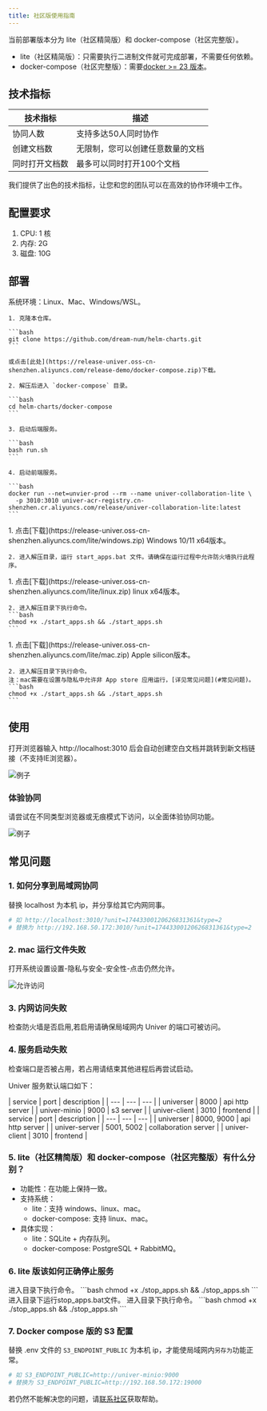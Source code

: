 ```yaml
---
title: 社区版使用指南
---
```



当前部署版本分为 lite（社区精简版）和 docker-compose（社区完整版）。

- lite（社区精简版）：只需要执行二进制文件就可完成部署，不需要任何依赖。
- docker-compose（社区完整版）：需要[docker >= 23 版本](https://docs.docker.com/engine/install/)。

## 技术指标
| 技术指标 | 描述 |
| --- | --- |
| 协同人数 | 支持多达50人同时协作 |
| 创建文档数 | 无限制，您可以创建任意数量的文档 |
| 同时打开文档数 | 最多可以同时打开100个文档 |

我们提供了出色的技术指标，让您和您的团队可以在高效的协作环境中工作。

## 配置要求

1. CPU: 1 核
2. 内存: 2G
3. 磁盘: 10G

## 部署

<Tabs>
  <TabItem label="docker-compose">
    系统环境：Linux、Mac、Windows/WSL。

    1. 克隆本仓库。

    ```bash
    git clone https://github.com/dream-num/helm-charts.git
    ```

    或点击[此处](https://release-univer.oss-cn-shenzhen.aliyuncs.com/release-demo/docker-compose.zip)下载。

    2. 解压后进入 `docker-compose` 目录。

    ```bash
    cd helm-charts/docker-compose
    ```

    3. 启动后端服务。

    ```bash
    bash run.sh
    ```

    4. 启动前端服务。

    ```bash
    docker run --net=unvier-prod --rm --name univer-collaboration-lite \
      -p 3010:3010 univer-acr-registry.cn-shenzhen.cr.aliyuncs.com/release/univer-collaboration-lite:latest
    ```
  </TabItem>

  <TabItem label="windows-lite">
    1. 点击[下载](https://release-univer.oss-cn-shenzhen.aliyuncs.com/lite/windows.zip) Windows 10/11 x64版本。

    2. 进入解压目录，运行 start_apps.bat 文件。请确保在运行过程中允许防火墙执行此程序。
  </TabItem>

  <TabItem label="linux-lite">
    1. 点击[下载](https://release-univer.oss-cn-shenzhen.aliyuncs.com/lite/linux.zip) linux x64版本。

    2. 进入解压目录下执行命令。
    ```bash
    chmod +x ./start_apps.sh && ./start_apps.sh
    ```
  </TabItem>

  <TabItem label="mac-lite">
    1. 点击[下载](https://release-univer.oss-cn-shenzhen.aliyuncs.com/lite/mac.zip) Apple silicon版本。

    2. 进入解压目录下执行命令。
    注：mac需要在设置与隐私中允许非 App store 应用运行，[详见常见问题](#常见问题)。
    ```bash
    chmod +x ./start_apps.sh && ./start_apps.sh
    ```
  </TabItem>
</Tabs>

## 使用

打开浏览器输入 http://localhost:3010 后会自动创建空白文档并跳转到新文档链接（不支持IE浏览器）。

![例子](./imgs/img1.png)

### 体验协同

请尝试在不同类型浏览器或无痕模式下访问，以全面体验协同功能。

![例子](./imgs/img2.png)


## 常见问题

### 1. 如何分享到局域网协同

替换 localhost 为本机 ip，并分享给其它内网同事。

```bash
# 如 http://localhost:3010/?unit=17443300120626831361&type=2
# 替换为 http://192.168.50.172:3010/?unit=17443300120626831361&type=2
```

### 2. mac 运行文件失败

打开系统设置设置-隐私与安全-安全性-点击仍然允许。

![允许访问](./imgs/mac1.png)

### 3. 内网访问失败

检查防火墙是否启用,若启用请确保局域网内 Univer 的端口可被访问。

### 4. 服务启动失败

检查端口是否被占用，若占用请结束其他进程后再尝试启动。

Univer 服务默认端口如下：

<Tabs>
  <TabItem label="docker-compose">
    | service | port | description |
    | --- | --- | --- |
    | universer | 8000 | api http server |
    | univer-minio | 9000 | s3 server |
    | univer-client | 3010 | frontend |
  </TabItem>
  <TabItem label="lite">
    | service | port | description |
    | --- | --- | --- |
    | universer | 8000, 9000 | api http server |
    | univer-server | 5001, 5002 | collaboration server |
    | univer-client | 3010 | frontend |
  </TabItem>
</Tabs>

### 5. lite（社区精简版）和 docker-compose（社区完整版）有什么分别？

- 功能性：在功能上保持一致。
- 支持系统：
    - lite：支持 windows、linux、mac。
    - docker-compose: 支持 linux、mac。
- 具体实现：
    - lite：SQLite + 内存队列。
    - docker-compose: PostgreSQL + RabbitMQ。

### 6. lite 版该如何正确停止服务

<Tabs>
  <TabItem label="mac-lite">
    进入目录下执行命令。
    ```bash
    chmod +x ./stop_apps.sh && ./stop_apps.sh
    ```
  </TabItem>

  <TabItem label="windows-lite">
    进入目录下运行stop_apps.bat文件。
  </TabItem>

  <TabItem label="linux-lite">
    进入目录下执行命令。
    ```bash
    chmod +x ./stop_apps.sh && ./stop_apps.sh
    ```
  </TabItem>
</Tabs>

### 7. Docker compose 版的 S3 配置

替换 .env 文件的 `S3_ENDPOINT_PUBLIC` 为本机 ip，才能使局域网内`另存为`功能正常。

```bash
# 如 S3_ENDPOINT_PUBLIC=http://univer-minio:9000
# 替换为 S3_ENDPOINT_PUBLIC=http://192.168.50.172:19000
```

若仍然不能解决您的问题，请[联系社区](/zh-cn/guides/introduction#下一步)获取帮助。
